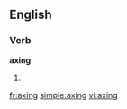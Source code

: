 
==English==

===Verb===
'''axing'''

# {{present participle of|[[axe]]}}

[[fr:axing]]
[[simple:axing]]
[[vi:axing]]